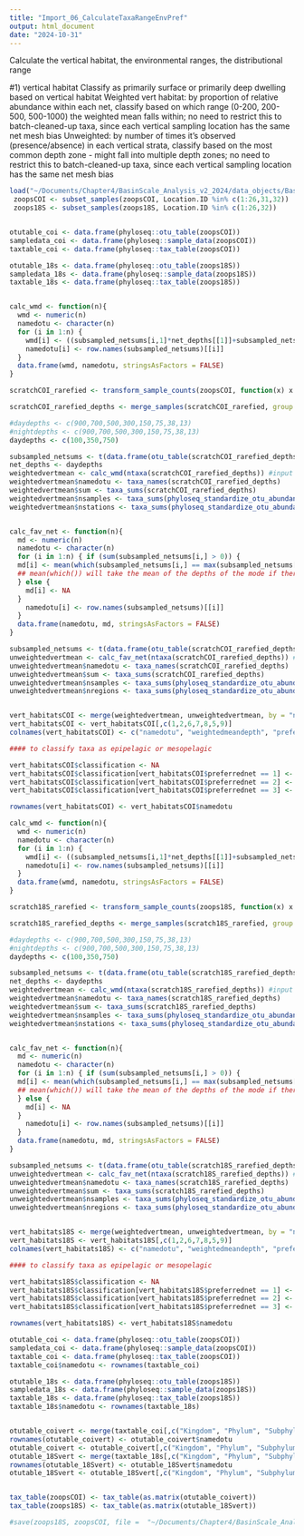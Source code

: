 ```yaml
---
title: "Import_06_CalculateTaxaRangeEnvPref"
output: html_document
date: "2024-10-31"
---
```


Calculate the vertical habitat, the environmental ranges, the distributional range



#1) vertical habitat
Classify as primarily surface or primarily deep dwelling based on vertical habitat
Weighted vert habitat: by proportion of relative abundance within each net, classify based on which range (0-200, 200-500, 500-1000) the weighted mean falls within; no need to restrict this to batch-cleaned-up taxa, since each vertical sampling location has the same net mesh bias 
Unweighted: by number of times it's observed (presence/absence) in each vertical strata, classify based on the most common depth zone - might fall into multiple depth zones; no need to restrict this to batch-cleaned-up taxa, since each vertical sampling location has the same net mesh bias
```r
load("~/Documents/Chapter4/BasinScale_Analysis_v2_2024/data_objects/BasinScale_AllSamples_v1/CleanZooplanktonPhyloseqs.rdat")
 zoopsCOI <- subset_samples(zoopsCOI, Location.ID %in% c(1:26,31,32))
 zoops18S <- subset_samples(zoops18S, Location.ID %in% c(1:26,32))


otutable_coi <- data.frame(phyloseq::otu_table(zoopsCOI))
sampledata_coi <- data.frame(phyloseq::sample_data(zoopsCOI))
taxtable_coi <- data.frame(phyloseq::tax_table(zoopsCOI))

otutable_18s <- data.frame(phyloseq::otu_table(zoops18S))
sampledata_18s <- data.frame(phyloseq::sample_data(zoops18S))
taxtable_18s <- data.frame(phyloseq::tax_table(zoops18S))



```

```r

calc_wmd <- function(n){
  wmd <- numeric(n)
  namedotu <- character(n)
  for (i in 1:n) {
    wmd[i] <- ((subsampled_netsums[i,1]*net_depths[[1]]+subsampled_netsums[i,2]*net_depths[[2]]+subsampled_netsums[i,3]*net_depths[[3]])/(sum(subsampled_netsums[i,])))
    namedotu[i] <- row.names(subsampled_netsums)[[i]]
  }
  data.frame(wmd, namedotu, stringsAsFactors = FALSE)
}

scratchCOI_rarefied <- transform_sample_counts(zoopsCOI, function(x) x / sum(x) )

scratchCOI_rarefied_depths <- merge_samples(scratchCOI_rarefied, group = "depth_bin")

#daydepths <- c(900,700,500,300,150,75,38,13)
#nightdepths <- c(900,700,500,300,150,75,38,13)
daydepths <- c(100,350,750)

subsampled_netsums <- t(data.frame(otu_table(scratchCOI_rarefied_depths)))
net_depths <- daydepths
weightedvertmean <- calc_wmd(ntaxa(scratchCOI_rarefied_depths)) #input to calc_wmd should be the total number of OTUs - will calculate for 1:input 
weightedvertmean$namedotu <- taxa_names(scratchCOI_rarefied_depths)
weightedvertmean$sum <- taxa_sums(scratchCOI_rarefied_depths)
weightedvertmean$nsamples <- taxa_sums(phyloseq_standardize_otu_abundance(zoopsCOI, method = "pa"))
weightedvertmean$nstations <- taxa_sums(phyloseq_standardize_otu_abundance(merge_samples(zoopsCOI, group = "StationID"), method = "pa"))


calc_fav_net <- function(n){
  md <- numeric(n)
  namedotu <- character(n)
  for (i in 1:n) { if (sum(subsampled_netsums[i,] > 0)) {
  md[i] <- mean(which(subsampled_netsums[i,] == max(subsampled_netsums[i,]))) #which.max(subsampled_netsums[i,])
  ## mean(which()) will take the mean of the depths of the mode if there are multiple depths with the same # of reads
  } else {
    md[i] <- NA
  }
    namedotu[i] <- row.names(subsampled_netsums)[[i]]
  }
  data.frame(namedotu, md, stringsAsFactors = FALSE)
}

subsampled_netsums <- t(data.frame(otu_table(scratchCOI_rarefied_depths)))
unweightedvertmean <- calc_fav_net(ntaxa(scratchCOI_rarefied_depths)) #input to calc_wmd should be the total number of OTUs - will calculate for 1:input 
unweightedvertmean$namedotu <- taxa_names(scratchCOI_rarefied_depths)
unweightedvertmean$sum <- taxa_sums(scratchCOI_rarefied_depths)
unweightedvertmean$nsamples <- taxa_sums(phyloseq_standardize_otu_abundance(zoopsCOI, method = "pa"))
unweightedvertmean$nregions <- taxa_sums(phyloseq_standardize_otu_abundance(merge_samples(zoopsCOI, "NewRegion"), method = "pa"))


vert_habitatsCOI <- merge(weightedvertmean, unweightedvertmean, by = "namedotu") 
vert_habitatsCOI <- vert_habitatsCOI[,c(1,2,6,7,8,5,9)]
colnames(vert_habitatsCOI) <- c("namedotu", "weightedmeandepth", "preferrednet", "sumRelAb", "NSamples", "NStations", "NRegions")

#### to classify taxa as epipelagic or mesopelagic

vert_habitatsCOI$classification <- NA
vert_habitatsCOI$classification[vert_habitatsCOI$preferrednet == 1] <- "Epipelagic"
vert_habitatsCOI$classification[vert_habitatsCOI$preferrednet == 2] <- "UpperMesopelagic"
vert_habitatsCOI$classification[vert_habitatsCOI$preferrednet == 3] <- "LowerMesopelagic"

rownames(vert_habitatsCOI) <- vert_habitatsCOI$namedotu
```



```r

calc_wmd <- function(n){
  wmd <- numeric(n)
  namedotu <- character(n)
  for (i in 1:n) {
    wmd[i] <- ((subsampled_netsums[i,1]*net_depths[[1]]+subsampled_netsums[i,2]*net_depths[[2]]+subsampled_netsums[i,3]*net_depths[[3]])/(sum(subsampled_netsums[i,])))
    namedotu[i] <- row.names(subsampled_netsums)[[i]]
  }
  data.frame(wmd, namedotu, stringsAsFactors = FALSE)
}

scratch18S_rarefied <- transform_sample_counts(zoops18S, function(x) x / sum(x) )

scratch18S_rarefied_depths <- merge_samples(scratch18S_rarefied, group = "depth_bin")

#daydepths <- c(900,700,500,300,150,75,38,13)
#nightdepths <- c(900,700,500,300,150,75,38,13)
daydepths <- c(100,350,750)

subsampled_netsums <- t(data.frame(otu_table(scratch18S_rarefied_depths)))
net_depths <- daydepths
weightedvertmean <- calc_wmd(ntaxa(scratch18S_rarefied_depths)) #input to calc_wmd should be the total number of OTUs - will calculate for 1:input 
weightedvertmean$namedotu <- taxa_names(scratch18S_rarefied_depths)
weightedvertmean$sum <- taxa_sums(scratch18S_rarefied_depths)
weightedvertmean$nsamples <- taxa_sums(phyloseq_standardize_otu_abundance(zoops18S, method = "pa"))
weightedvertmean$nstations <- taxa_sums(phyloseq_standardize_otu_abundance(merge_samples(zoops18S, group = "Location.ID"), method = "pa"))


calc_fav_net <- function(n){
  md <- numeric(n)
  namedotu <- character(n)
  for (i in 1:n) { if (sum(subsampled_netsums[i,] > 0)) {
  md[i] <- mean(which(subsampled_netsums[i,] == max(subsampled_netsums[i,]))) #which.max(subsampled_netsums[i,])
  ## mean(which()) will take the mean of the depths of the mode if there are multiple depths with the same # of reads
  } else {
    md[i] <- NA
  }
    namedotu[i] <- row.names(subsampled_netsums)[[i]]
  }
  data.frame(namedotu, md, stringsAsFactors = FALSE)
}

subsampled_netsums <- t(data.frame(otu_table(scratch18S_rarefied_depths)))
unweightedvertmean <- calc_fav_net(ntaxa(scratch18S_rarefied_depths)) #input to calc_wmd should be the total number of OTUs - will calculate for 1:input 
unweightedvertmean$namedotu <- taxa_names(scratch18S_rarefied_depths)
unweightedvertmean$sum <- taxa_sums(scratch18S_rarefied_depths)
unweightedvertmean$nsamples <- taxa_sums(phyloseq_standardize_otu_abundance(zoops18S, method = "pa"))
unweightedvertmean$nregions <- taxa_sums(phyloseq_standardize_otu_abundance(merge_samples(zoops18S, "NewRegion"), method = "pa"))


vert_habitats18S <- merge(weightedvertmean, unweightedvertmean, by = "namedotu") 
vert_habitats18S <- vert_habitats18S[,c(1,2,6,7,8,5,9)]
colnames(vert_habitats18S) <- c("namedotu", "weightedmeandepth", "preferrednet", "sumRelAb", "NSamples", "NStations", "NRegions")

#### to classify taxa as epipelagic or mesopelagic

vert_habitats18S$classification <- NA
vert_habitats18S$classification[vert_habitats18S$preferrednet == 1] <- "Epipelagic"
vert_habitats18S$classification[vert_habitats18S$preferrednet == 2] <- "UpperMesopelagic"
vert_habitats18S$classification[vert_habitats18S$preferrednet == 3] <- "LowerMesopelagic"

rownames(vert_habitats18S) <- vert_habitats18S$namedotu

```





```r

otutable_coi <- data.frame(phyloseq::otu_table(zoopsCOI))
sampledata_coi <- data.frame(phyloseq::sample_data(zoopsCOI))
taxtable_coi <- data.frame(phyloseq::tax_table(zoopsCOI))
taxtable_coi$namedotu <- rownames(taxtable_coi)

otutable_18s <- data.frame(phyloseq::otu_table(zoops18S))
sampledata_18s <- data.frame(phyloseq::sample_data(zoops18S))
taxtable_18s <- data.frame(phyloseq::tax_table(zoops18S))
taxtable_18s$namedotu <- rownames(taxtable_18s)


otutable_coivert <- merge(taxtable_coi[,c("Kingdom", "Phylum", "Subphylum", "Class", "Order", "Family", "Genus", "Species", "namedotu")], vert_habitatsCOI, by = "namedotu")
rownames(otutable_coivert) <- otutable_coivert$namedotu
otutable_coivert <- otutable_coivert[,c("Kingdom", "Phylum", "Subphylum", "Class", "Order", "Family", "Genus", "Species", "weightedmeandepth", "preferrednet", "sumRelAb", "NSamples", "NStations", "NRegions", "classification")]
otutable_18Svert <- merge(taxtable_18s[,c("Kingdom", "Phylum", "Subphylum", "Class", "Order", "Family", "Genus", "Species", "namedotu")], vert_habitats18S, by = "namedotu")
rownames(otutable_18Svert) <- otutable_18Svert$namedotu
otutable_18Svert <- otutable_18Svert[,c("Kingdom", "Phylum", "Subphylum", "Class", "Order", "Family", "Genus", "Species", "weightedmeandepth", "preferrednet", "sumRelAb", "NSamples", "NStations", "NRegions", "classification")]


tax_table(zoopsCOI) <- tax_table(as.matrix(otutable_coivert))
tax_table(zoops18S) <- tax_table(as.matrix(otutable_18Svert))

```

```r

#save(zoops18S, zoopsCOI, file =  "~/Documents/Chapter4/BasinScale_Analysis_v2_2024/data_objects/CleanZooplanktonPhyloseqs.rdat")


```